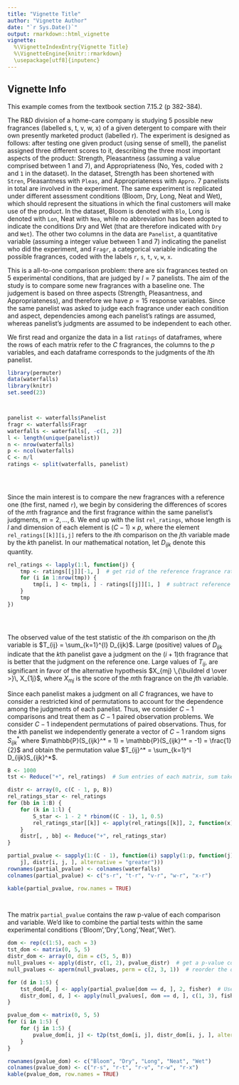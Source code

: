 ```yaml
---
title: "Vignette Title"
author: "Vignette Author"
date: "`r Sys.Date()`"
output: rmarkdown::html_vignette
vignette:
  %\VignetteIndexEntry{Vignette Title}
  %\VignetteEngine{knitr::rmarkdown}
  \usepackage[utf8]{inputenc}
---
```



## Vignette Info
This example comes from the textbook section 7.15.2 (p 382-384).

The R&D division of a home-care company is studying 5 possible new fragrances (labelled s, t, v, w, x) of a given detergent to compare with their own presently marketed product (labelled r). The experiment is designed as follows: after testing one given product (using sense of smell), the panelist assigned three different scores to it, describing the three most important aspects of the product: Strength, Pleasantness (assuming a value comprised between 1 and 7), and Appropriateness (No, Yes, coded with `2` and `1` in the dataset). In the dataset, Strength has been shortened with `Stren`, Pleasantness with `Pleas`, and Appropriateness with `Appro`. 7 panelists in total are involved in the experiment. The same experiment is replicated under different assessment conditions (Bloom, Dry, Long, Neat and Wet), which should represent the situations in which the final customers will make use of the product. In the dataset, Bloom is denoted with `Blo`, Long is denoted with `Lon`, Neat with `Nea`, while no abbreviation has been adopted to indicate the conditions Dry and Wet (that are therefore indicated with `Dry` and `Wet`). The other two columns in the data are `Panelist`, a quantitative variable (assuming a integer value between 1 and 7) indicating the panelist who did the experiment, and `Fragr`, a categorical variable indicating the possible fragrances, coded with the labels `r`, `s`, `t`, `v`, `w`, `x`.


This is a all-to-one comparison problem: there are six fragrances tested on 5 experimental conditions, that are judged by $l = 7$ panelists. The aim of the study is to compare some new fragrances with a baseline one. The judgement is based on three aspects (Strength, Pleasantness, and Appropriateness), and therefore we have $p = 15$ response variables. Since the same panelist was asked to judge each fragrance under each condition and aspect, dependencies among each panelist's ratings are assumed, whereas panelist's judgments are assumed to be independent to each other.


We first read and organize the data in a list `ratings` of dataframes, where the rows of each matrix refer to the $C$ fragrances, the columns to the $p$ variables, and each dataframe corresponds to the judgments of the $l$th panelist.

```r
library(permuter)
data(waterfalls)
library(knitr)
set.seed(23)



panelist <- waterfalls$Panelist
fragr <- waterfalls$Fragr
waterfalls <- waterfalls[, -c(1, 2)]
l <- length(unique(panelist))
n <- nrow(waterfalls)
p <- ncol(waterfalls)
C <- n/l
ratings <- split(waterfalls, panelist)


 


```
Since the main interest is to compare the new fragrances with a reference one (the first, named `r`), we begin by considering the differences of scores of the $m$th fragrance and the first fragrance within the same panelist's judgments, $m = 2,\dots,6$. We end up with the list `rel_ratings`, whose length is $l$ and dimension of each element is $(C-1) \times p$, where the element `rel_ratings[[k]][i,j]` refers to the $i$th comparison on the $j$th variable made by the $k$th panelist. In our mathematical notation, let $D_{ijk}$ denote this quantity.

```r
rel_ratings <- lapply(1:l, function(j) {
    tmp <- ratings[[j]][-1, ]  # get rid of the reference fragrance ratings
    for (i in 1:nrow(tmp)) {
        tmp[i, ] <- tmp[i, ] - ratings[[j]][1, ]  # subtract reference ratings from each row
    }
    tmp
})


 


```

The observed value of the test statistic of the $i$th comparison on the $j$th variable is $T_{ij} = \sum_{k=1}^{l} D_{ijk}$. Large (positive) values of $D_{ijk}$ indicate that the $k$th panelist gave a judgment on the $(i+1)$th fragrance that is better that the judgment on the reference one. Large values of $T_{ij}$, are significant in favor of the alternative hypothesis $X_{mj} \,{\buildrel d \over >}\, X_{1j}$, where $X_{mj}$ is the score of the $m$th fragrance on the $j$th variable.

Since each panelist makes a judgment on all $C$ fragrances, we have to consider a restricted kind of permutations to account for the dependence among the judgments of each panelist. Thus, we consider $C-1$ comparisons and treat them as $C-1$ paired observation problems. We consider $C-1$ independent permutations of paired observations. Thus, for the $k$th panelist we independently generate a vector of $C-1$ random signs $S_{ijk}^*$ where $\mathbb{P}(S_{ijk}^* = 1) = \mathbb{P}(S_{ijk}^* = -1) = \frac{1}{2}$ and obtain the permutation value $T_{ij}^* = \sum_{k=1}^l D_{ijk}S_{ijk}^*$.
```r
B <- 1000
tst <- Reduce("+", rel_ratings)  # Sum entries of each matrix, sum taken over the list

distr <- array(0, c(C - 1, p, B))
rel_ratings_star <- rel_ratings
for (bb in 1:B) {
    for (k in 1:l) {
        S_star <- 1 - 2 * rbinom((C - 1), 1, 0.5)
        rel_ratings_star[[k]] <- apply(rel_ratings[[k]], 2, function(x) x * S_star)
    }
    distr[, , bb] <- Reduce("+", rel_ratings_star)
}

partial_pvalue <- sapply(1:(C - 1), function(i) sapply(1:p, function(j) t2p(tst[i, 
    j], distr[i, j, ], alternative = "greater")))
rownames(partial_pvalue) <- colnames(waterfalls)
colnames(partial_pvalue) <- c("s-r", "t-r", "v-r", "w-r", "x-r")

kable(partial_pvalue, row.names = TRUE)

 


```

The matrix `partial_pvalue` contains the raw p-value of each comparison and variable. We'd like to combine the partial tests within the same experimental conditions ('Bloom','Dry','Long','Neat','Wet').
```r
dom <- rep(c(1:5), each = 3)
tst_dom <- matrix(0, 5, 5)
distr_dom <- array(0, dim = c(5, 5, B))
null_pvalues <- apply(distr, c(1, 2), pvalue_distr)  # get a p-value corresponding to each null test statistic
null_pvalues <- aperm(null_pvalues, perm = c(2, 3, 1))  # reorder the dimensions; apply switches them.

for (d in 1:5) {
    tst_dom[d, ] <- apply(partial_pvalue[dom == d, ], 2, fisher)  # Use Fisher to combine p-values for each experimental condition
    distr_dom[, d, ] <- apply(null_pvalues[, dom == d, ], c(1, 3), fisher)  # Do the same with the null distribution p-values
}

pvalue_dom <- matrix(0, 5, 5)
for (i in 1:5) {
    for (j in 1:5) {
        pvalue_dom[i, j] <- t2p(tst_dom[i, j], distr_dom[i, j, ], alternative = "greater")  # Use t2p to get a p-value for the combined stats
    }
}

rownames(pvalue_dom) <- c("Bloom", "Dry", "Long", "Neat", "Wet")
colnames(pvalue_dom) <- c("r-s", "r-t", "r-v", "r-w", "r-x")
kable(pvalue_dom, row.names = TRUE)



 


```